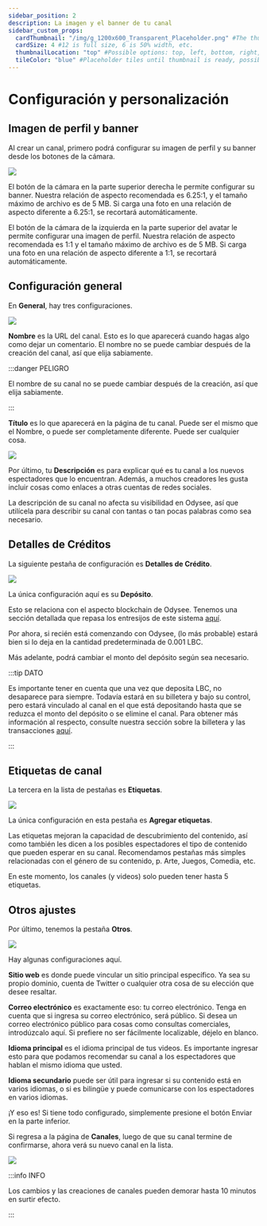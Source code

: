 ```yaml
---
sidebar_position: 2
description: La imagen y el banner de tu canal
sidebar_custom_props:
  cardThumbnail: "/img/g_1200x600_Transparent_Placeholder.png" #The thumbnail on the category card.
  cardSize: 4 #12 is full size, 6 is 50% width, etc.
  thumbnailLocation: "top" #Possible options: top, left, bottom, right, none
  tileColor: "blue" #Placeholder tiles until thumbnail is ready, possible options: blue, cream, darkpurple, lightpurple, mauve, orange, pink, none
---
```


# Configuración y personalización

## Imagen de perfil y banner

Al crear un canal, primero podrá configurar su imagen de perfil y su banner desde los botones de la cámara.

![](https://i.imgur.com/F8yKp0A.png)

El botón de la cámara en la parte superior derecha le permite configurar su banner. Nuestra relación de aspecto recomendada es 6.25:1, y el tamaño máximo de archivo es de 5 MB. Si carga una foto en una relación de aspecto diferente a 6.25:1, se recortará automáticamente.

El botón de la cámara de la izquierda en la parte superior del avatar le permite configurar una imagen de perfil. Nuestra relación de aspecto recomendada es 1:1 y el tamaño máximo de archivo es de 5 MB. Si carga una foto en una relación de aspecto diferente a 1:1, se recortará automáticamente.

## Configuración general

En **General**, hay tres configuraciones.

![](https://i.imgur.com/2FXlehr.png)

**Nombre** es la URL del canal. Esto es lo que aparecerá cuando hagas algo como dejar un comentario. El nombre no se puede cambiar después de la creación del canal, así que elija sabiamente.

:::danger PELIGRO

El nombre de su canal no se puede cambiar después de la creación, así que elija sabiamente.

:::

**Título** es lo que aparecerá en la página de tu canal. Puede ser el mismo que el Nombre, o puede ser completamente diferente. Puede ser cualquier cosa.

![](https://i.imgur.com/MsxpDam.png)

Por último, tu **Descripción** es para explicar qué es tu canal a los nuevos espectadores que lo encuentran. Además, a muchos creadores les gusta incluir cosas como enlaces a otras cuentas de redes sociales.

La descripción de su canal no afecta su visibilidad en Odysee, así que utilícela para describir su canal con tantas o tan pocas palabras como sea necesario.

## Detalles de Créditos

La siguiente pestaña de configuración es **Detalles de Crédito**.

![](https://i.imgur.com/2Wb2lBk.png)

La única configuración aquí es su **Depósito**.

Esto se relaciona con el aspecto blockchain de Odysee. Tenemos una sección detallada que repasa los entresijos de este sistema [aquí](/es/category-blockchain/category-staking/naming).

Por ahora, si recién está comenzando con Odysee, (lo más probable) estará bien si lo deja en la cantidad predeterminada de 0.001 LBC.

Más adelante, podrá cambiar el monto del depósito según sea necesario.

:::tip DATO

Es importante tener en cuenta que una vez que deposita LBC, no desaparece para siempre. Todavía estará en su billetera y bajo su control, pero estará vinculado al canal en el que está depositando hasta que se reduzca el monto del depósito o se elimine el canal. Para obtener más información al respecto, consulte nuestra sección sobre la billetera y las transacciones [aquí](/es/category-wallet/).

:::

## Etiquetas de canal

La tercera en la lista de pestañas es **Etiquetas**.

![](https://i.imgur.com/c7EqVIt.png)

La única configuración en esta pestaña es **Agregar etiquetas**.

Las etiquetas mejoran la capacidad de descubrimiento del contenido, así como también les dicen a los posibles espectadores el tipo de contenido que pueden esperar en su canal. Recomendamos pestañas más simples relacionadas con el género de su contenido, p. Arte, Juegos, Comedia, etc.

En este momento, los canales (y videos) solo pueden tener hasta 5 etiquetas.

## Otros ajustes

Por último, tenemos la pestaña **Otros**.

![](https://i.imgur.com/K35WcI7.png)

Hay algunas configuraciones aquí.

**Sitio web** es donde puede vincular un sitio principal específico. Ya sea su propio dominio, cuenta de Twitter o cualquier otra cosa de su elección que desee resaltar.

**Correo electrónico** es exactamente eso: tu correo electrónico. Tenga en cuenta que si ingresa su correo electrónico, será público. Si desea un correo electrónico público para cosas como consultas comerciales, introdúzcalo aquí. Si prefiere no ser fácilmente localizable, déjelo en blanco.

**Idioma principal** es el idioma principal de tus videos. Es importante ingresar esto para que podamos recomendar su canal a los espectadores que hablan el mismo idioma que usted.

**Idioma secundario** puede ser útil para ingresar si su contenido está en varios idiomas, o si es bilingüe y puede comunicarse con los espectadores en varios idiomas.

¡Y eso es! Si tiene todo configurado, simplemente presione el botón Enviar en la parte inferior.

Si regresa a la página de **Canales**, luego de que su canal termine de confirmarse, ahora verá su nuevo canal en la lista.

![](https://i.imgur.com/av0i85b.png)

:::info INFO

Los cambios y las creaciones de canales pueden demorar hasta 10 minutos en surtir efecto.

:::